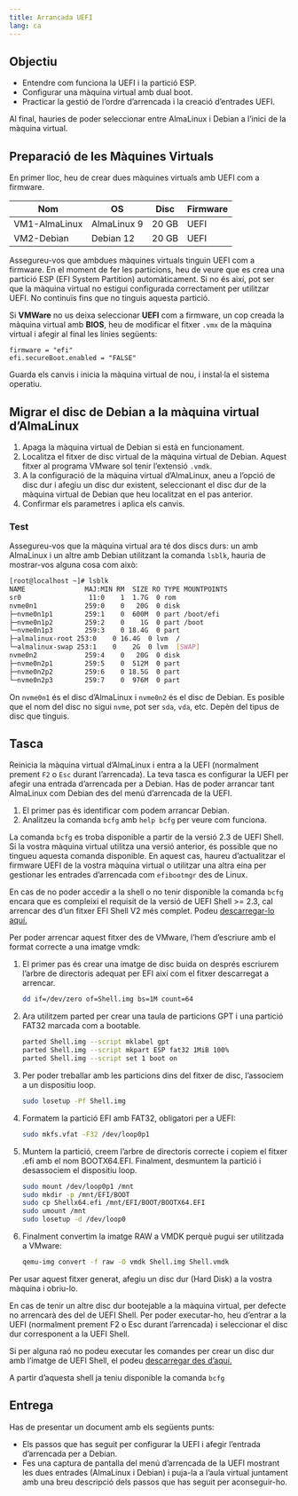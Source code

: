 ```yaml
---
title: Arrancada UEFI
lang: ca
---
```


## Objectiu

- Entendre com funciona la UEFI i la partició ESP.
- Configurar una màquina virtual amb dual boot.
- Practicar la gestió de l’ordre d’arrencada i la creació d’entrades UEFI.

Al final, hauries de poder seleccionar entre AlmaLinux i Debian a l’inici de la màquina virtual.

## Preparació de les Màquines Virtuals

En primer lloc, heu de crear dues màquines virtuals amb UEFI com a firmware.

| Nom           | OS            | Disc  | Firmware |
|---------------|---------------|-------|----------|
| VM1-AlmaLinux | AlmaLinux 9   | 20 GB | UEFI     |
| VM2-Debian    | Debian 12     | 20 GB | UEFI     |

::::{.callout-note title="Nota"}
Assegureu-vos que ambdues màquines virtuals tinguin UEFI com a firmware. En el moment de fer les particions, heu de veure que es crea una partició ESP (EFI System Partition) automàticament. Si no és així, pot ser que la màquina virtual no estigui configurada correctament per utilitzar UEFI. No continuïs fins que no tinguis aquesta partició.
:::

::::{.callout-warning title="Advertència"}
Si **VMWare** no us deixa seleccionar **UEFI** com a firmware, un cop creada la màquina virtual amb **BIOS**, heu de modificar el fitxer `.vmx` de la màquina virtual i afegir al final les línies següents:

```
firmware = "efi"
efi.secureBoot.enabled = "FALSE"
```

Guarda els canvis i inicia la màquina virtual de nou, i instal·la el sistema operatiu.
:::

## Migrar el disc de Debian a la màquina virtual d'AlmaLinux

1. Apaga la màquina virtual de Debian si està en funcionament.
2. Localitza el fitxer de disc virtual de la màquina virtual de Debian. Aquest fitxer al programa VMware sol tenir l'extensió `.vmdk`.
3. A la configuració de la màquina virtual d'AlmaLinux, aneu a l'opció de disc dur i afegiu un disc dur existent, seleccionant el disc dur de la màquina virtual de Debian que heu localitzat en el pas anterior.
4. Confirmar els parametres i aplica els canvis.

### Test 

Assegureu-vos que la màquina virtual ara té dos discs durs: un amb AlmaLinux i un altre amb Debian utilitzant la comanda `lsblk`, hauria de mostrar-vos alguna cosa com això:

```bash
[root@localhost ~]# lsblk
NAME               MAJ:MIN RM  SIZE RO TYPE MOUNTPOINTS
sr0                 11:0    1  1.7G  0 rom
nvme0n1            259:0    0   20G  0 disk
├─nvme0n1p1        259:1    0  600M  0 part /boot/efi
├─nvme0n1p2        259:2    0    1G  0 part /boot
└─nvme0n1p3        259:3    0 18.4G  0 part
├─almalinux-root 253:0    0 16.4G  0 lvm  /
└─almalinux-swap 253:1    0    2G  0 lvm  [SWAP]
nvme0n2            259:4    0   20G  0 disk
├─nvme0n2p1        259:5    0  512M  0 part
├─nvme0n2p2        259:6    0 18.5G  0 part
└─nvme0n2p3        259:7    0  976M  0 part
```

On `nvme0n1` és el disc d'AlmaLinux i `nvme0n2` és el disc de Debian. Es posible que el nom del disc no sigui `nvme`, pot ser `sda`, `vda`, etc. Depèn del tipus de disc que tinguis.

## Tasca

Reinicia la màquina virtual d'AlmaLinux i entra a la UEFI (normalment prement `F2` o `Esc` durant l'arrencada). La teva tasca es configurar la UEFI per afegir una entrada d'arrencada per a Debian. Has de poder arrancar tant AlmaLinux com Debian des del menú d'arrencada de la UEFI.

1. El primer pas és identificar com podem arrancar Debian.
2. Analitzeu la comanda `bcfg` amb `help bcfg` per veure com funciona.

:::{.callout-important title="Nota"}
La comanda `bcfg` es troba disponible a partir de la versió 2.3 de UEFI Shell. Si la vostra màquina virtual utilitza una versió anterior, és possible que no tingueu aquesta comanda disponible. En aquest cas, haureu d'actualitzar el firmware UEFI de la vostra màquina virtual o utilitzar una altra eina per gestionar les entrades d'arrencada com `efibootmgr` des de Linux.
:::

En cas de no poder accedir a la shell o no tenir disponible la comanda `bcfg` encara que es compleixi el requisit de la versió de UEFI Shell >= 2.3, cal arrencar des d'un fitxer EFI Shell V2 més complet. Podeu [descarregar-lo aquí.](https://github.com/pbatard/UEFI-Shell/releases/download/25H1/shellx64.efi)

Per poder arrencar aquest fitxer des de VMware, l'hem d'escriure amb el format correcte a una imatge vmdk:

1. El primer pas és crear una imatge de disc buida on després escriurem l'arbre de directoris adequat per EFI així com el fitxer descarregat a arrencar.

    ```bash
    dd if=/dev/zero of=Shell.img bs=1M count=64
    ```
2. Ara utilitzem parted per crear una taula de particions GPT i una partició FAT32 marcada com a bootable.

    ```bash
    parted Shell.img --script mklabel gpt
    parted Shell.img --script mkpart ESP fat32 1MiB 100%
    parted Shell.img --script set 1 boot on
    ```
3. Per poder treballar amb les particions dins del fitxer de disc, l’associem a un dispositiu loop.

    ```bash
    sudo losetup -Pf Shell.img
    ```
4. Formatem la partició EFI amb FAT32, obligatori per a UEFI:

    ```bash
    sudo mkfs.vfat -F32 /dev/loop0p1
    ```
5. Muntem la partició, creem l’arbre de directoris correcte i copiem el fitxer .efi amb el nom BOOTX64.EFI. Finalment, desmuntem la partició i desassociem el dispositiu loop.

    ```bash
    sudo mount /dev/loop0p1 /mnt
    sudo mkdir -p /mnt/EFI/BOOT
    sudo cp Shellx64.efi /mnt/EFI/BOOT/BOOTX64.EFI
    sudo umount /mnt
    sudo losetup -d /dev/loop0
    ```
6. Finalment convertim la imatge RAW a VMDK perquè pugui ser utilitzada a VMware:

    ```bash
    qemu-img convert -f raw -O vmdk Shell.img Shell.vmdk
    ```

Per usar aquest fitxer generat, afegiu un disc dur (Hard Disk) a la vostra màquina i obriu-lo.

:::{.callout-important title="Nota"}
En cas de tenir un altre disc dur bootejable a la màquina virtual, per defecte no arrencarà des del de UEFI Shell. Per poder executar-ho, heu d’entrar a la UEFI (normalment prement F2 o Esc durant l’arrencada) i seleccionar el disc dur corresponent a la UEFI Shell.
:::

Si per alguna raó no podeu executar les comandes per crear un disc dur amb l'imatge de UEFI Shell, el podeu [descarregar des d'aquí.](files/Shell.vmdk)

A partir d'aquesta shell ja teniu disponible la comanda `bcfg`

## Entrega

Has de presentar un document amb els següents punts:

- Els passos que has seguit per configurar la UEFI i afegir l'entrada d'arrencada per a Debian. 
- Fes una captura de pantalla del menú d'arrencada de la UEFI mostrant les dues entrades (AlmaLinux i Debian) i puja-la a l'aula virtual juntament amb una breu descripció dels passos que has seguit per aconseguir-ho.

